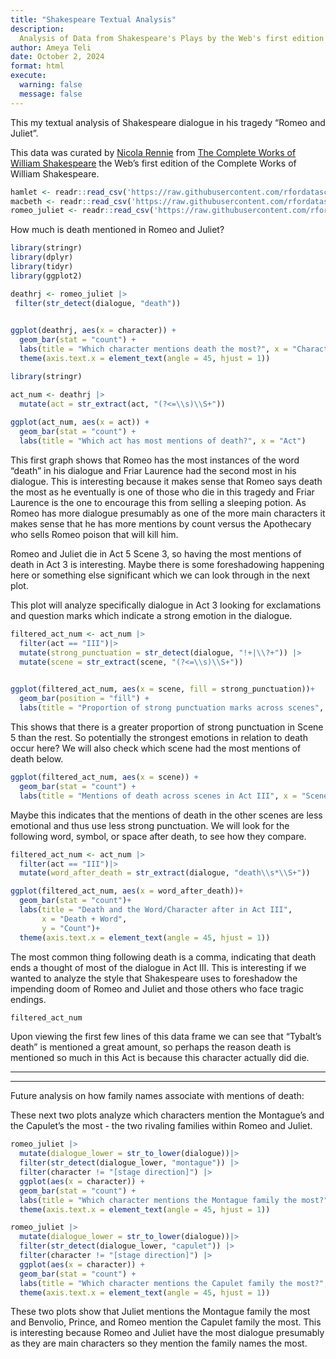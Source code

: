```yaml
---
title: "Shakespeare Textual Analysis"
description:
  Analysis of Data from Shakespeare's Plays by the Web's first edition of the Complete Works of William Shakespeare https://shakespeare.mit.edu 
author: Ameya Teli
date: October 2, 2024
format: html
execute: 
  warning: false
  message: false
---
```


This my textual analysis of Shakespeare dialogue in his tragedy "Romeo and Juliet".

This data was curated by [Nicola Rennie](https://github.com/nrennie) from [The Complete Works of William Shakespeare](https://shakespeare.mit.edu) the Web's first edition of the Complete Works of William Shakespeare.

```r
hamlet <- readr::read_csv('https://raw.githubusercontent.com/rfordatascience/tidytuesday/master/data/2024/2024-09-17/hamlet.csv')
macbeth <- readr::read_csv('https://raw.githubusercontent.com/rfordatascience/tidytuesday/master/data/2024/2024-09-17/macbeth.csv')
romeo_juliet <- readr::read_csv('https://raw.githubusercontent.com/rfordatascience/tidytuesday/master/data/2024/2024-09-17/romeo_juliet.csv')
```

How much is death mentioned in Romeo and Juliet?

```r
library(stringr)
library(dplyr)
library(tidyr)
library(ggplot2)

deathrj <- romeo_juliet |>
 filter(str_detect(dialogue, "death")) 
  

ggplot(deathrj, aes(x = character)) +
  geom_bar(stat = "count") + 
  labs(title = "Which character mentions death the most?", x = "Character") + 
  theme(axis.text.x = element_text(angle = 45, hjust = 1)) 

library(stringr)

act_num <- deathrj |>
  mutate(act = str_extract(act, "(?<=\\s)\\S+"))  
  
ggplot(act_num, aes(x = act)) + 
  geom_bar(stat = "count") + 
  labs(title = "Which act has most mentions of death?", x = "Act") 

```

This first graph shows that Romeo has the most instances of the word "death" in his dialogue and Friar Laurence had the second most in his dialogue. This is interesting because it makes sense that Romeo says death the most as he eventually is one of those who die in this tragedy and Friar Laurence is the one to encourage this from selling a sleeping potion. As Romeo has more dialogue presumably as one of the more main characters it makes sense that he has more mentions by count versus the Apothecary who sells Romeo poison that will kill him.

Romeo and Juliet die in Act 5 Scene 3, so having the most mentions of death in Act 3 is interesting. Maybe there is some foreshadowing happening here or something else significant which we can look through in the next plot.

This plot will analyze specifically dialogue in Act 3 looking for exclamations and question marks which indicate a strong emotion in the dialogue.

```r
filtered_act_num <- act_num |>
  filter(act == "III")|>
  mutate(strong_punctuation = str_detect(dialogue, "!+|\\?+")) |>
  mutate(scene = str_extract(scene, "(?<=\\s)\\S+"))  
  

ggplot(filtered_act_num, aes(x = scene, fill = strong_punctuation))+
  geom_bar(position = "fill") + 
  labs(title = "Proportion of strong punctuation marks across scenes", x = "Scene", y = "Proportion")

```

This shows that there is a greater proportion of strong punctuation in Scene 5 than the rest. So potentially the strongest emotions in relation to death occur here? We will also check which scene had the most mentions of death below.

```r
ggplot(filtered_act_num, aes(x = scene)) +
  geom_bar(stat = "count") + 
  labs(title = "Mentions of death across scenes in Act III", x = "Scene", y = "Count")
```

Maybe this indicates that the mentions of death in the other scenes are less emotional and thus use less strong punctuation. We will look for the following word, symbol, or space after death, to see how they compare.

```r
filtered_act_num <- act_num |>
  filter(act == "III")|>
  mutate(word_after_death = str_extract(dialogue, "death\\s*\\S+"))

ggplot(filtered_act_num, aes(x = word_after_death))+
  geom_bar(stat = "count")+
  labs(title = "Death and the Word/Character after in Act III", 
       x = "Death + Word", 
       y = "Count")+
  theme(axis.text.x = element_text(angle = 45, hjust = 1))
```

The most common thing following death is a comma, indicating that death ends a thought of most of the dialogue in Act III. This is interesting if we wanted to analyze the style that Shakespeare uses to foreshadow the impending doom of Romeo and Juliet and those others who face tragic endings.

```r
filtered_act_num
```

Upon viewing the first few lines of this data frame we can see that "Tybalt's death" is mentioned a great amount, so perhaps the reason death is mentioned so much in this Act is because this character actually did die.

------------------------------------------------------------------------

------------------------------------------------------------------------

Future analysis on how family names associate with mentions of death:

These next two plots analyze which characters mention the Montague's and the Capulet's the most - the two rivaling families within Romeo and Juliet.

```r

romeo_juliet |>
  mutate(dialogue_lower = str_to_lower(dialogue))|>
  filter(str_detect(dialogue_lower, "montague")) |>
  filter(character != "[stage direction]") |>
  ggplot(aes(x = character)) +
  geom_bar(stat = "count") + 
  labs(title = "Which character mentions the Montague family the most?", x = "Character") + 
  theme(axis.text.x = element_text(angle = 45, hjust = 1)) 

romeo_juliet |>
  mutate(dialogue_lower = str_to_lower(dialogue))|>
  filter(str_detect(dialogue_lower, "capulet")) |>
  filter(character != "[stage direction]") |>
  ggplot(aes(x = character)) +
  geom_bar(stat = "count") + 
  labs(title = "Which character mentions the Capulet family the most?", x = "Character") + 
  theme(axis.text.x = element_text(angle = 45, hjust = 1)) 
```

These two plots show that Juliet mentions the Montague family the most and Benvolio, Prince, and Romeo mention the Capulet family the most. This is interesting because Romeo and Juliet have the most dialogue presumably as they are main characters so they mention the family names the most.
